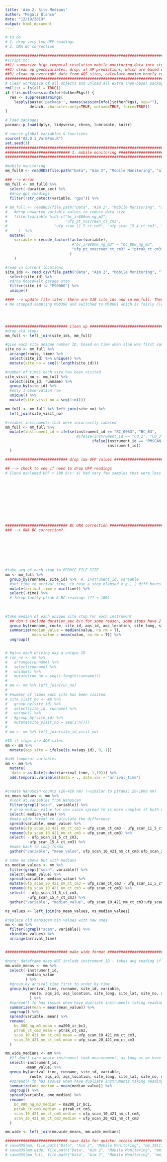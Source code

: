 ```yaml
---
title: 'Aim 2: Site Medians'
author: "Magali Blanco"
date: "12/19/2019"
output: html_document
---
```


```r

# to do
# 1. drop very low UFP readings
# 2. ONA BC correction

##########################################################################################
#script to: 
##1) summarize high temporal resolution mobile monitoring data into stop MEDIANS (reduce file size)
##2) clean up geocovariates. drop: a) AP predictions, which are based on other covariates & other models, b) variables w/ too little or too much variation 
##3) clean up overnight data from AQS sites, calculate median hourly concentrations
##########################################################################################
# Clear workspace of all objects and unload all extra (non-base) packages
rm(list = ls(all = TRUE))
if (!is.null(sessionInfo()$otherPkgs)) {
  res <- suppressWarnings(
    lapply(paste('package:', names(sessionInfo()$otherPkgs), sep=""),
           detach, character.only=TRUE, unload=TRUE, force=TRUE))
}

# load packages 
pacman::p_load(dplyr, tidyverse, chron, lubridate, knitr)   

# source global variables & functions
source("A2.0.1_Var&Fns.R")
set.seed(1)
##########################################################################################
############################# 1. mobile monitoring #######################################
##########################################################################################

#mobile monitoring 
mm_full0 <- readRDS(file.path("Data", "Aim 2", "Mobile Monitoring", "all_data_191218.rda"))  

### --> error 
mm_full <- mm_full0 %>%
  select(-duration_sec) %>%
  #drop gps readings
  filter(!str_detect(variable, "gps")) %>%
  
# mm_full <- readRDS(file.path("Data", "Aim 2", "Mobile Monitoring", "all_data_191218.rda")) %>%
#   #drop unwanted variable values to reduce data size
#   filter(variable %in% c("bc_ir880nm_ng_m3", 
#                          "ufp_pt_noscreen_ct_cm3", 
#                     "ufp_scan_11_5_ct_cm3", "ufp_scan_15_4_ct_cm3", "ufp_scan_ct_cm3")
#     )  %>%
  mutate(
    variable = recode_factor(factor(variable), 
                              #"bc_ir880nm_ng_m3" = "bc_880_ng_m3",
                              "ufp_pt_noscreen_ct_cm3" = "ptrak_ct_cm3"
                             )
    )

#read in current locations
site_ids <- read.csv(file.path("Data", "Aim 2", "Mobile Monitoring", "locations_190715.csv")) %>%
  select(site_id) %>%
  #drop Roosevelt garage stop
  filter(site_id != "MS0000") %>%
  unique()

#### --> update file later: there are 310 site_ids and in mm_full. There should be 309.           
# We stopped sampling MS0398 and switched to MS0601 which is fairly close




############################ clean up ###################################################
#drop old stops 
mm_full <- left_join(site_ids, mm_full)

#give each site unique number ID, based on time when stop was first sampled
site_no <- mm_full %>%
  arrange(route, time) %>%
  select(site_id) %>% unique() %>%
  mutate(site_no = seq(1:length(site_id)))

#number of times each site has been visited
site_visit_no <- mm_full %>%
  select(site_id, runname) %>%
  group_by(site_id) %>%
  #only 1 observation row
  unique() %>%
  mutate(site_visit_no = seq(1:n()))

mm_full <- mm_full %>% left_join(site_no) %>%
  left_join(site_visit_no)

#relabel instruments that were incorrectly labeled
mm_full <- mm_full %>%
  mutate(instrument_id = ifelse(instrument_id == "BC_0063", "BC_63",
                                #ifelse(instrument_id == "CO_2", "CO_3",
                                       ifelse(instrument_id == "PMSCAN_1", "PMSCAN_3",
                                              instrument_id)) 
  )

############################ drop low UFP values ###################################################

## --> check to see if need to drop UFP readings
# Elena excluded UPF < 100 b/c: a) had very few samples that were less than 100 (less then 1%), b) they did not correlate to low measures on other particle measurement instruments, c) these values also resulted in extreme values on some the ratio metrics I used  











############################ BC ONA correction ###################################################
### --> ONA BC correction? 







 
#take avg of each stop to REDUCE FILE SIZE
mm <- mm_full %>%
  group_by(runname, site_id) %>%  #, instrument_id, variable
  #set time to arrival time, in case a stop elapsed e.g., 2 diff hours
  mutate(arrival_time = min(time)) %>%
  select(-time) %>%
  # ?drop faulty ptrak & BC readings (?? < 100)
  
  
  
#take median of each unique site stop for each instrument
  ## don't include duration_sec b/c for some reason, some stops have 2 (or more?) entries @ same time, but diff durations (? GPS error??) and this creates multiple rows per sample
  group_by(runname, route, site_id, aqs_id, aqs_location, site_long, site_lat, arrival_time, instrument_id, variable, site_no, site_visit_no) %>%
  summarize(median_value = median(value, na.rm = T),
            mean_value = mean(value, na.rm = T)) %>%
  ungroup()


# #give each driving day a unique ID
# run_no <- mm %>%
#   arrange(runname) %>%
#   select(runname) %>%
#   unique() %>%
#   mutate(run_no = seq(1:length(runname)))
# 
# mm <- mm %>% left_join(run_no)
# 
# #number of times each site has been visited
# site_visit_no <- mm %>%
#   group_by(site_id) %>%
#   select(site_id, runname) %>%
#   unique() %>%
#   #group_by(site_id) %>%
#   mutate(site_visit_no = seq(1:n()))
# 
# mm <- mm %>% left_join(site_id_visit_no)

#ID if stops are AQS sites
mm <- mm %>%
  mutate(aqs_site = ifelse(is.na(aqs_id), 0, 1))

#add temporal variables
mm <- mm %>% 
  mutate(
   date = as.Date(substr(arrival_time, 1,10))) %>%
  add.temporal.variables(data = ., date.var = "arrival_time")

 
#create NanoScan counts (20-420 nm) (~similar to ptraks: 20-1000 nm)
ns_mean_values <- mm %>% 
  #look at variables from NanoScan
  filter(grepl("scan", variable)) %>%
  # drop median_value for now since spread fn is more complex if both mean_value and median_value
  select(-median_value) %>%
  #make wide format to calculate the difference
  spread(variable, mean_value) %>%
  mutate(ufp_scan_20_421_nm_ct_cm3 = ufp_scan_ct_cm3 - ufp_scan_11_5_ct_cm3 - ufp_scan_15_4_ct_cm3) %>% 
  rename(ufp_scan_10_421_nm_ct_cm3 = ufp_scan_ct_cm3) %>%
  select( - ufp_scan_11_5_ct_cm3, 
          -ufp_scan_15_4_ct_cm3) %>%
  #make back to long forma
  gather("variable", "mean_value", ufp_scan_10_421_nm_ct_cm3:ufp_scan_20_421_nm_ct_cm3)

# same as above but with medians
ns_median_values <- mm %>% 
  filter(grepl("scan", variable)) %>%
  select(-mean_value) %>%
  spread(variable, median_value) %>%
  mutate(ufp_scan_20_421_nm_ct_cm3 = ufp_scan_ct_cm3 - ufp_scan_11_5_ct_cm3 - ufp_scan_15_4_ct_cm3) %>% 
  rename(ufp_scan_10_421_nm_ct_cm3 = ufp_scan_ct_cm3) %>%
  select( - ufp_scan_11_5_ct_cm3, 
          -ufp_scan_15_4_ct_cm3) %>%
  gather("variable", "median_value", ufp_scan_10_421_nm_ct_cm3:ufp_scan_20_421_nm_ct_cm3)

ns_values <- left_join(ns_mean_values, ns_median_values) 

#replace old nanoscan bin values with new ones 
mm <- mm %>%
  filter(!grepl("scan", variable)) %>%
  rbind(ns_values) %>%
  arrange(arrival_time)  


############################ make wide format ############################################

#note: dataframe does NOT include instrument_ID - takes avg reading if 2 instruments were collocated
mm.wide_means <- mm %>% 
  select(-instrument_id,
         -median_value
         ) %>%
  #group_by arrival_time first to order by time
  group_by(arrival_time, runname, site_id, variable, 
           route, aqs_id, aqs_location, site_long, site_lat, site_no, site_visit_no, aqs_site, date, hour, time_of_day, day, time_of_week, month, season, #duration_sec
           ) %>% 
  #spread() fn has issues when have dupliate instruments taking readings at same time - so take avg of both the readings
  summarize(mean = mean(mean_value)) %>%
  ungroup() %>%
  spread(variable, mean) %>%
  rename(
    bc_880_ng_m3_mean = ma200_ir_bc1,
    ptrak_ct_cm3_mean = ptrak_ct_cm3,
    scan_10_421_nm_ct_cm3_mean = ufp_scan_10_421_nm_ct_cm3,
    scan_20_421_nm_ct_cm3_mean = ufp_scan_20_421_nm_ct_cm3
  )

mm.wide_medians <- mm %>% 
  #?? don't care whate instrument took measurement, as long as we have a measurement?
  select(-instrument_id,
         -mean_value) %>%
  group_by(arrival_time, runname, site_id, variable, 
           route, aqs_id, aqs_location, site_long, site_lat, site_no, site_visit_no, aqs_site, date, hour, time_of_day, day, time_of_week, month, season) %>% 
  #spread() fn has issues when have dupliate instruments taking readings at same time - so take avg of both the readings
  summarize(one_median = mean(median_value)) %>%
  ungroup() %>%
  spread(variable, one_median) %>%
  rename(
    bc_880_ng_m3_median = ma200_ir_bc1,
    ptrak_ct_cm3_median = ptrak_ct_cm3,
    scan_10_421_nm_ct_cm3_median = ufp_scan_10_421_nm_ct_cm3,
    scan_20_421_nm_ct_cm3_median = ufp_scan_20_421_nm_ct_cm3
  )

mm.wide <- left_join(mm.wide_means, mm.wide_medians)

############################ save data for quicker access ################################
# saveRDS(mm, file.path("Data", "Aim 2", "Mobile Monitoring", "mm_191112.rda"))
# saveRDS(mm.wide, file.path("Data", "Aim 2", "Mobile Monitoring", "mm.wide_191112.rda"))
# saveRDS(mm_full, file.path("Data", "Aim 2", "Mobile Monitoring", "mm_full_191112.rda"))



```
 
